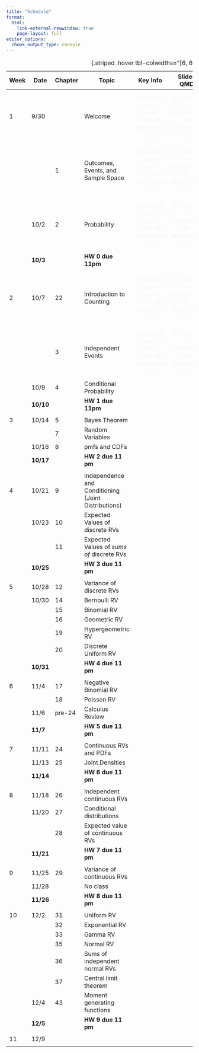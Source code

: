 ```yaml
---
title: "Schedule"
format: 
  html:
    link-external-newwindow: true
    page-layout: full
editor_options: 
  chunk_output_type: console
---
```


| Week | Date      | Chapter | Topic                                               |                                 Key Info                                 |                              Slides QMD                               |                                  Slides PDF                                  |                                    Slides Notes                                    |                          Record-ing                           |                             Muddy Points                             |
|--------|--------|--------|--------|:------:|:------:|:------:|:------:|:------:|:------:|
| 1    | 9/30      |         | Welcome                                             | [{{< iconify akar-icons info-fill size=30px >}}]{style="color:#f8f5f0;"} | [{{< iconify ri slideshow-fill size=30px >}}]{style="color:#f8f5f0;"} | [{{< iconify bi file-earmark-pdf-fill size=28px >}}]{style="color:#f8f5f0;"} | [{{< iconify pepicons-pop pen-circle-filled size=29px >}}]{style="color:#f8f5f0;"} | [{{< iconify mdi video size=34px >}}]{style="color:#f8f5f0;"} | [{{< iconify pajamas question size=30px >}}]{style="color:#f8f5f0;"} |
|      |           | 1       | Outcomes, Events, and Sample Space                  | [{{< iconify akar-icons info-fill size=30px >}}]{style="color:#f8f5f0;"} | [{{< iconify ri slideshow-fill size=30px >}}]{style="color:#f8f5f0;"} | [{{< iconify bi file-earmark-pdf-fill size=28px >}}]{style="color:#f8f5f0;"} | [{{< iconify pepicons-pop pen-circle-filled size=29px >}}]{style="color:#f8f5f0;"} | [{{< iconify mdi video size=34px >}}]{style="color:#f8f5f0;"} | [{{< iconify pajamas question size=30px >}}]{style="color:#f8f5f0;"} |
|      | 10/2      | 2       | Probability                                         | [{{< iconify akar-icons info-fill size=30px >}}]{style="color:#f8f5f0;"} | [{{< iconify ri slideshow-fill size=30px >}}]{style="color:#f8f5f0;"} | [{{< iconify bi file-earmark-pdf-fill size=28px >}}]{style="color:#f8f5f0;"} | [{{< iconify pepicons-pop pen-circle-filled size=29px >}}]{style="color:#f8f5f0;"} | [{{< iconify mdi video size=34px >}}]{style="color:#f8f5f0;"} | [{{< iconify pajamas question size=30px >}}]{style="color:#f8f5f0;"} |
|      | **10/3**  |         | **HW 0 due 11pm**                                   |                                                                          |                                                                       |                                                                              |                                                                                    |                                                               |                                                                      |
|      |           |         |                                                     |                                                                          |                                                                       |                                                                              |                                                                                    |                                                               |                                                                      |
| 2    | 10/7      | 22      | Introduction to Counting                            | [{{< iconify akar-icons info-fill size=30px >}}]{style="color:#f8f5f0;"} | [{{< iconify ri slideshow-fill size=30px >}}]{style="color:#f8f5f0;"} | [{{< iconify bi file-earmark-pdf-fill size=28px >}}]{style="color:#f8f5f0;"} | [{{< iconify pepicons-pop pen-circle-filled size=29px >}}]{style="color:#f8f5f0;"} | [{{< iconify mdi video size=34px >}}]{style="color:#f8f5f0;"} | [{{< iconify pajamas question size=30px >}}]{style="color:#f8f5f0;"} |
|      |           | 3       | Independent Events                                  | [{{< iconify akar-icons info-fill size=30px >}}]{style="color:#f8f5f0;"} | [{{< iconify ri slideshow-fill size=30px >}}]{style="color:#f8f5f0;"} | [{{< iconify bi file-earmark-pdf-fill size=28px >}}]{style="color:#f8f5f0;"} | [{{< iconify pepicons-pop pen-circle-filled size=29px >}}]{style="color:#f8f5f0;"} | [{{< iconify mdi video size=34px >}}]{style="color:#f8f5f0;"} | [{{< iconify pajamas question size=30px >}}]{style="color:#f8f5f0;"} |
|      | 10/9      | 4       | Conditional Probability                             |                                                                          |                                                                       |                                                                              |                                                                                    |                                                               |                                                                      |
|      | **10/10** |         | **HW 1 due 11pm**                                   |                                                                          |                                                                       |                                                                              |                                                                                    |                                                               |                                                                      |
|      |           |         |                                                     |                                                                          |                                                                       |                                                                              |                                                                                    |                                                               |                                                                      |
| 3    | 10/14     | 5       | Bayes Theorem                                       |                                                                          |                                                                       |                                                                              |                                                                                    |                                                               |                                                                      |
|      |           | 7       | Random Variables                                    |                                                                          |                                                                       |                                                                              |                                                                                    |                                                               |                                                                      |
|      | 10/16     | 8       | pmfs and CDFs                                       |                                                                          |                                                                       |                                                                              |                                                                                    |                                                               |                                                                      |
|      | **10/17** |         | **HW 2 due 11 pm**                                  |                                                                          |                                                                       |                                                                              |                                                                                    |                                                               |                                                                      |
|      |           |         |                                                     |                                                                          |                                                                       |                                                                              |                                                                                    |                                                               |                                                                      |
| 4    | 10/21     | 9       | Independence and Conditioning (Joint Distributions) |                                                                          |                                                                       |                                                                              |                                                                                    |                                                               |                                                                      |
|      | 10/23     | 10      | Expected Values of discrete RVs                     |                                                                          |                                                                       |                                                                              |                                                                                    |                                                               |                                                                      |
|      |           | 11      | Expected Values of *sums of* discrete RVs           |                                                                          |                                                                       |                                                                              |                                                                                    |                                                               |                                                                      |
|      | **10/25** |         | **HW 3 due 11 pm**                                  |                                                                          |                                                                       |                                                                              |                                                                                    |                                                               |                                                                      |
|      |           |         |                                                     |                                                                          |                                                                       |                                                                              |                                                                                    |                                                               |                                                                      |
| 5    | 10/28     | 12      | Variance of discrete RVs                            |                                                                          |                                                                       |                                                                              |                                                                                    |                                                               |                                                                      |
|      | 10/30     | 14      | Bernoulli RV                                        |                                                                          |                                                                       |                                                                              |                                                                                    |                                                               |                                                                      |
|      |           | 15      | Binomial RV                                         |                                                                          |                                                                       |                                                                              |                                                                                    |                                                               |                                                                      |
|      |           | 16      | Geometric RV                                        |                                                                          |                                                                       |                                                                              |                                                                                    |                                                               |                                                                      |
|      |           | 19      | Hypergeometric RV                                   |                                                                          |                                                                       |                                                                              |                                                                                    |                                                               |                                                                      |
|      |           | 20      | Discrete Uniform RV                                 |                                                                          |                                                                       |                                                                              |                                                                                    |                                                               |                                                                      |
|      | **10/31** |         | **HW 4 due 11 pm**                                  |                                                                          |                                                                       |                                                                              |                                                                                    |                                                               |                                                                      |
|      |           |         |                                                     |                                                                          |                                                                       |                                                                              |                                                                                    |                                                               |                                                                      |
| 6    | 11/4      | 17      | Negative Binomial RV                                |                                                                          |                                                                       |                                                                              |                                                                                    |                                                               |                                                                      |
|      |           | 18      | Poisson RV                                          |                                                                          |                                                                       |                                                                              |                                                                                    |                                                               |                                                                      |
|      | 11/6      | pre-24  | Calculus Review                                     |                                                                          |                                                                       |                                                                              |                                                                                    |                                                               |                                                                      |
|      | **11/7**  |         | **HW 5 due 11 pm**                                  |                                                                          |                                                                       |                                                                              |                                                                                    |                                                               |                                                                      |
|      |           |         |                                                     |                                                                          |                                                                       |                                                                              |                                                                                    |                                                               |                                                                      |
| 7    | 11/11     | 24      | Continuous RVs and PDFs                             |                                                                          |                                                                       |                                                                              |                                                                                    |                                                               |                                                                      |
|      | 11/13     | 25      | Joint Densities                                     |                                                                          |                                                                       |                                                                              |                                                                                    |                                                               |                                                                      |
|      | **11/14** |         | **HW 6 due 11 pm**                                  |                                                                          |                                                                       |                                                                              |                                                                                    |                                                               |                                                                      |
|      |           |         |                                                     |                                                                          |                                                                       |                                                                              |                                                                                    |                                                               |                                                                      |
| 8    | 11/18     | 26      | Independent continuous RVs                          |                                                                          |                                                                       |                                                                              |                                                                                    |                                                               |                                                                      |
|      | 11/20     | 27      | Conditional distributions                           |                                                                          |                                                                       |                                                                              |                                                                                    |                                                               |                                                                      |
|      |           | 28      | Expected value of continuous RVs                    |                                                                          |                                                                       |                                                                              |                                                                                    |                                                               |                                                                      |
|      | **11/21** |         | **HW 7 due 11 pm**                                  |                                                                          |                                                                       |                                                                              |                                                                                    |                                                               |                                                                      |
|      |           |         |                                                     |                                                                          |                                                                       |                                                                              |                                                                                    |                                                               |                                                                      |
| 9    | 11/25     | 29      | Variance of continuous RVs                          |                                                                          |                                                                       |                                                                              |                                                                                    |                                                               |                                                                      |
|      | 11/28     |         | No class                                            |                                                                          |                                                                       |                                                                              |                                                                                    |                                                               |                                                                      |
|      | **11/26** |         | **HW 8 due 11 pm**                                  |                                                                          |                                                                       |                                                                              |                                                                                    |                                                               |                                                                      |
|      |           |         |                                                     |                                                                          |                                                                       |                                                                              |                                                                                    |                                                               |                                                                      |
| 10   | 12/2      | 31      | Uniform RV                                          |                                                                          |                                                                       |                                                                              |                                                                                    |                                                               |                                                                      |
|      |           | 32      | Exponential RV                                      |                                                                          |                                                                       |                                                                              |                                                                                    |                                                               |                                                                      |
|      |           | 33      | Gamma RV                                            |                                                                          |                                                                       |                                                                              |                                                                                    |                                                               |                                                                      |
|      |           | 35      | Normal RV                                           |                                                                          |                                                                       |                                                                              |                                                                                    |                                                               |                                                                      |
|      |           | 36      | Sums of independent normal RVs                      |                                                                          |                                                                       |                                                                              |                                                                                    |                                                               |                                                                      |
|      |           | 37      | Central limit theorem                               |                                                                          |                                                                       |                                                                              |                                                                                    |                                                               |                                                                      |
|      | 12/4      | 43      | Moment generating functions                         |                                                                          |                                                                       |                                                                              |                                                                                    |                                                               |                                                                      |
|      | **12/5**  |         | **HW 9 due 11 pm**                                  |                                                                          |                                                                       |                                                                              |                                                                                    |                                                               |                                                                      |
|      |           |         |                                                     |                                                                          |                                                                       |                                                                              |                                                                                    |                                                               |                                                                      |
| 11   | 12/9      |         |                                                     |                                                                          |                                                                       |                                                                              |                                                                                    |                                                               |                                                                      |
|      |           |         |                                                     |                                                                          |                                                                       |                                                                              |                                                                                    |                                                               |                                                                      |

: {.striped .hover tbl-colwidths="\[6, 6, 6, 46,6, 6, 6, 6, 6,6,6\]"}
